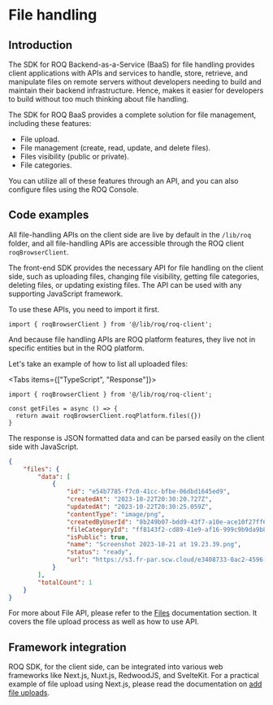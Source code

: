 
# File handling

## Introduction

The SDK for ROQ Backend-as-a-Service (BaaS) for file handling provides client applications with APIs and services to handle, store, retrieve, and manipulate files on remote servers without developers needing to build and maintain their backend infrastructure. Hence, makes it easier for developers to build without too much thinking about file handling. 

The SDK for ROQ BaaS provides a complete solution for file management, including these features:

- File upload.
- File management (create, read, update, and delete files).
- Files visibility (public or private).
- File categories.

You can utilize all of these features through an API, and you can also configure files using the ROQ Console.

## Code examples

All file-handling APIs on the client side are live by default in the `/lib/roq` folder, and all file-handling APIs are accessible through the ROQ client `roqBrowserClient`. 

The front-end SDK provides the necessary API for file handling on the client side, such as uploading files, changing file visibility, getting file categories, deleting files, or updating existing files. The API can be used with any supporting JavaScript framework.

To use these APIs, you need to import it first.

```tsx
import { roqBrowserClient } from '@/lib/roq/roq-client';
```

And because file handling APIs are ROQ platform features, they live not in specific entities but in the ROQ platform. 

Let's take an example of how to list all uploaded files:

<Tabs items={["TypeScript", "Response"]}>
<Tab>
```tsx
import { roqBrowserClient } from '@/lib/roq/roq-client';

const getFiles = async () => {
  return await roqBrowserClient.roqPlatform.files({})
}
```
</Tab>
<Tab>
The response is JSON formatted data and can be parsed easily on the client side with JavaScript.

```json
{
    "files": {
        "data": [
            {
                "id": "e54b7785-f7c0-41cc-bfbe-06dbd1645ed9",
                "createdAt": "2023-10-22T20:30:20.727Z",
                "updatedAt": "2023-10-22T20:30:25.059Z",
                "contentType": "image/png",
                "createdByUserId": "8b249b07-bdd9-43f7-a10e-ace10f27ff66",
                "fileCategoryId": "ff8143f2-cd89-41e9-af16-999c9b9da9b8",
                "isPublic": true,
                "name": "Screenshot 2023-10-21 at 19.23.39.png",
                "status": "ready",
                "url": "https://s3.fr-par.scw.cloud/e3408733-0ac2-4596-8264-0a7da2481801-environment-bucket/Screenshot 2023-10-21 at 19.23.39.png"
            }
        ],
        "totalCount": 1
    }
}
```
</Tab>
</Tabs>

For more about File API, please refer to the [Files](/files) documentation section. It covers the file upload process as well as how to use API.

## Framework integration

ROQ SDK, for the client side, can be integrated into various web frameworks like Next.js, Nuxt.js, RedwoodJS, and SvelteKit. For a practical example of file upload using Next.js, please read the documentation on [add file uploads](/tutorials/add-file-uploads).
